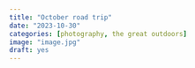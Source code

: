 ```yaml
---
title: "October road trip"
date: "2023-10-30"
categories: [photography, the great outdoors]
image: "image.jpg"
draft: yes
---
```

